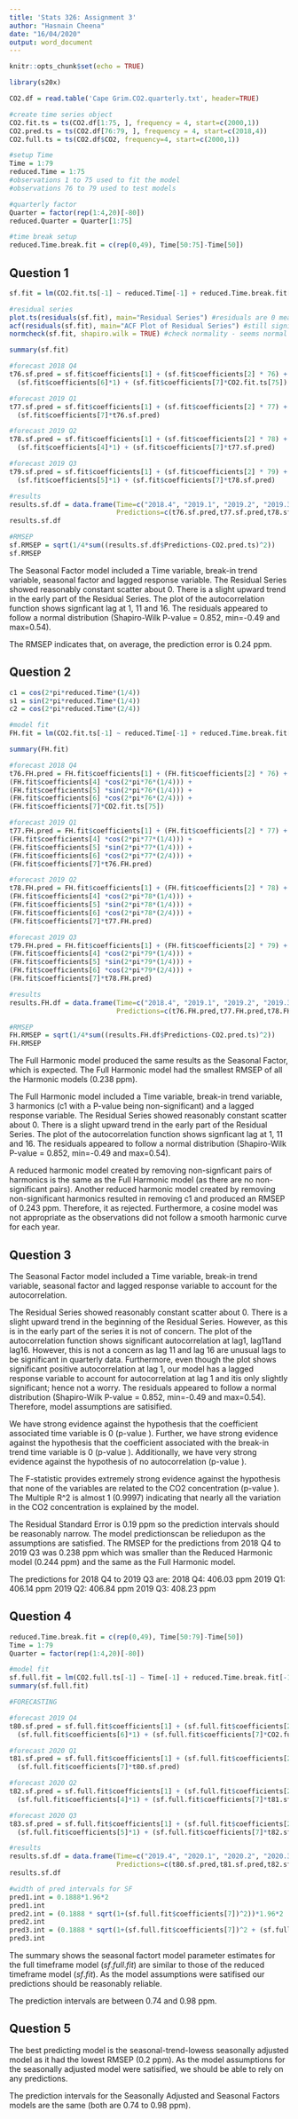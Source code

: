 ```yaml
---
title: 'Stats 326: Assignment 3'
author: "Hasnain Cheena"
date: "16/04/2020"
output: word_document
---
```


```r
knitr::opts_chunk$set(echo = TRUE)

library(s20x)
```

```r
CO2.df = read.table('Cape Grim.CO2.quarterly.txt', header=TRUE) 

#create time series object
CO2.fit.ts = ts(CO2.df[1:75, ], frequency = 4, start=c(2000,1))
CO2.pred.ts = ts(CO2.df[76:79, ], frequency = 4, start=c(2018,4))
CO2.full.ts = ts(CO2.df$CO2, frequency=4, start=c(2000,1))

#setup Time
Time = 1:79
reduced.Time = 1:75
#observations 1 to 75 used to fit the model
#observations 76 to 79 used to test models

#quarterly factor
Quarter = factor(rep(1:4,20)[-80])
reduced.Quarter = Quarter[1:75]

#time break setup
reduced.Time.break.fit = c(rep(0,49), Time[50:75]-Time[50])
```

## Question 1

```r
sf.fit = lm(CO2.fit.ts[-1] ~ reduced.Time[-1] + reduced.Time.break.fit[-1 ]+ reduced.Quarter[-1] + CO2.fit.ts[-75])

#residual series
plot.ts(residuals(sf.fit), main="Residual Series") #residuals are 0 mean with constant variance 
acf(residuals(sf.fit), main="ACF Plot of Residual Series") #still significant lag at lag(1) - best we can do so far
normcheck(sf.fit, shapiro.wilk = TRUE) #check normality - seems normal but need more information about 
```

```r
summary(sf.fit)
```
```r

#forecast 2018 Q4
t76.sf.pred = sf.fit$coefficients[1] + (sf.fit$coefficients[2] * 76) + (sf.fit$coefficients[3] * 26) + 
  (sf.fit$coefficients[6]*1) + (sf.fit$coefficients[7]*CO2.fit.ts[75])

#forecast 2019 Q1
t77.sf.pred = sf.fit$coefficients[1] + (sf.fit$coefficients[2] * 77) + (sf.fit$coefficients[3] * 27) + 
  (sf.fit$coefficients[7]*t76.sf.pred)

#forecast 2019 Q2
t78.sf.pred = sf.fit$coefficients[1] + (sf.fit$coefficients[2] * 78) + (sf.fit$coefficients[3] * 28) + 
  (sf.fit$coefficients[4]*1) + (sf.fit$coefficients[7]*t77.sf.pred)

#forecast 2019 Q3
t79.sf.pred = sf.fit$coefficients[1] + (sf.fit$coefficients[2] * 79) + (sf.fit$coefficients[3] * 29) + 
  (sf.fit$coefficients[5]*1) + (sf.fit$coefficients[7]*t78.sf.pred)

#results
results.sf.df = data.frame(Time=c("2018.4", "2019.1", "2019.2", "2019.3"),
                           Predictions=c(t76.sf.pred,t77.sf.pred,t78.sf.pred,t79.sf.pred))
results.sf.df

#RMSEP
sf.RMSEP = sqrt(1/4*sum((results.sf.df$Predictions-CO2.pred.ts)^2))
sf.RMSEP
```
The Seasonal Factor model included a Time variable, break-in trend variable, seasonal factor and lagged response variable. 
The Residual Series showed reasonably constant scatter about 0. There is a slight upward trend in the early part of the Residual Series. 
The plot of the autocorrelation function shows signficant lag at 1, 11 and 16. 
The residuals appeared to follow a normal distribution (Shapiro-Wilk P-value = 0.852, min=-0.49 and max=0.54). 

The RMSEP indicates that, on average, the prediction error is 0.24 ppm. 

## Question 2

```r
c1 = cos(2*pi*reduced.Time*(1/4))
s1 = sin(2*pi*reduced.Time*(1/4))
c2 = cos(2*pi*reduced.Time*(2/4))

#model fit
FH.fit = lm(CO2.fit.ts[-1] ~ reduced.Time[-1] + reduced.Time.break.fit[-1 ]+ c1[-1] + s1[-1] + c2[-1]  + CO2.fit.ts[-75])
```

```r
summary(FH.fit)
```

```r

#forecast 2018 Q4
t76.FH.pred = FH.fit$coefficients[1] + (FH.fit$coefficients[2] * 76) + (FH.fit$coefficients[3] * 26) + 
(FH.fit$coefficients[4] *cos(2*pi*76*(1/4))) + 
(FH.fit$coefficients[5] *sin(2*pi*76*(1/4))) +
(FH.fit$coefficients[6] *cos(2*pi*76*(2/4))) +
(FH.fit$coefficients[7]*CO2.fit.ts[75])

#forecast 2019 Q1
t77.FH.pred = FH.fit$coefficients[1] + (FH.fit$coefficients[2] * 77) + (FH.fit$coefficients[3] * 27) + 
(FH.fit$coefficients[4] *cos(2*pi*77*(1/4))) + 
(FH.fit$coefficients[5] *sin(2*pi*77*(1/4))) +
(FH.fit$coefficients[6] *cos(2*pi*77*(2/4))) +
(FH.fit$coefficients[7]*t76.FH.pred)

#forecast 2019 Q2
t78.FH.pred = FH.fit$coefficients[1] + (FH.fit$coefficients[2] * 78) + (FH.fit$coefficients[3] * 28) + 
(FH.fit$coefficients[4] *cos(2*pi*78*(1/4))) + 
(FH.fit$coefficients[5] *sin(2*pi*78*(1/4))) +
(FH.fit$coefficients[6] *cos(2*pi*78*(2/4))) +
(FH.fit$coefficients[7]*t77.FH.pred)

#forecast 2019 Q3
t79.FH.pred = FH.fit$coefficients[1] + (FH.fit$coefficients[2] * 79) + (FH.fit$coefficients[3] * 29) + 
(FH.fit$coefficients[4] *cos(2*pi*79*(1/4))) + 
(FH.fit$coefficients[5] *sin(2*pi*79*(1/4))) +
(FH.fit$coefficients[6] *cos(2*pi*79*(2/4))) +
(FH.fit$coefficients[7]*t78.FH.pred)

#results
results.FH.df = data.frame(Time=c("2018.4", "2019.1", "2019.2", "2019.3"),
                           Predictions=c(t76.FH.pred,t77.FH.pred,t78.FH.pred,t79.FH.pred))

#RMSEP
FH.RMSEP = sqrt(1/4*sum((results.FH.df$Predictions-CO2.pred.ts)^2))
FH.RMSEP
```
The Full Harmonic model produced the same results as the Seasonal Factor, which is expected. The Full Harmonic model had the smallest RMSEP of all the Harmonic models (0.238 ppm). 

The Full Harmonic model included a Time variable, break-in trend variable, 3 harmonics (c1 with a P-value \approx 0.79 being non-significant) and a lagged response variable. 
The Residual Series showed reasonably constant scatter about 0. There is a slight upward trend in the early part of the Residual Series. 
The plot of the autocorrelation function shows signficant lag at 1, 11 and 16. 
The residuals appeared to follow a normal distribution (Shapiro-Wilk P-value = 0.852, min=-0.49 and max=0.54). 

A reduced harmonic model created by removing non-signficant pairs of harmonics is the same as the Full Harmonic model (as there are no non-significant pairs). Another reduced harmonic model created by removing non-significant harmonics resulted in removing c1 and produced an RMSEP of 0.243 ppm. Therefore, it as rejected.
Furthermore, a cosine model was not appropriate as the observations did not follow a smooth harmonic curve for each year. 

## Question 3
The Seasonal Factor model included a Time variable, break-in trend variable, seasonal factor and lagged response variable to 
account for the autocorrelation. 

The Residual Series showed reasonably constant scatter about 0. There is a slight upward trend in the beginning of the Residual Series. However, as this is in the early part of the series it is not of concern.
The plot of the autocorrelation function shows significant autocorrelation at lag1, lag11and lag16. However, this is not a concern as lag 11 and lag 16 are unusual lags to be significant in quarterly data. Furthermore, even though the plot shows significant positive autocorrelation at lag 1, our model has a lagged response variable to account for autocorrelation at lag 1 and itis only slightly significant; hence not a worry.
The residuals appeared to follow a normal distribution (Shapiro-Wilk P-value = 0.852, min=-0.49 and max=0.54).
Therefore, model assumptions are satisified. 

We have strong evidence against the hypothesis that the coefficient associated time variable is 0 (p-value \approx 0.0003). Further, we have strong evidence against the hypothesis that the coefficient associated with the break-in trend time variable is 0 (p-value \approx 0.0008).  Additionally, we have very strong evidence against the hypothesis of no autocorrelation (p-value \approx 0).

The F-statistic provides extremely strong evidence against the hypothesis that none of the variables are related to the CO2 concentration (p-value \approx 0). The Multiple R^2 is almost 1 (0.9997) indicating that nearly all the variation in the CO2 concentration is explained by the model.

The Residual Standard Error is 0.19 ppm so the prediction intervals should be reasonably narrow. The model predictionscan be reliedupon as the assumptions are satisfied. The RMSEP for the predictions from 2018 Q4 to 2019 Q3 was 0.238 ppm which was smaller than the Reduced Harmonic model (0.244 ppm) and the same as the Full Harmonic model. 

The predictions for 2018 Q4 to 2019 Q3 are:
2018 Q4: 406.03 ppm
2019 Q1: 406.14 ppm
2019 Q2: 406.84 ppm
2019 Q3: 408.23 ppm

## Question 4
```r
reduced.Time.break.fit = c(rep(0,49), Time[50:79]-Time[50])
Time = 1:79
Quarter = factor(rep(1:4,20)[-80])
```

```r

#model fit
sf.full.fit = lm(CO2.full.ts[-1] ~ Time[-1] + reduced.Time.break.fit[-1]+ Quarter[-1] + CO2.full.ts[-79])
summary(sf.full.fit)

#FORECASTING

#forecast 2019 Q4
t80.sf.pred = sf.full.fit$coefficients[1] + (sf.full.fit$coefficients[2] * 80) + (sf.full.fit$coefficients[3] * 30) + 
  (sf.full.fit$coefficients[6]*1) + (sf.full.fit$coefficients[7]*CO2.full.ts[79])

#forecast 2020 Q1
t81.sf.pred = sf.full.fit$coefficients[1] + (sf.full.fit$coefficients[2] * 81) + (sf.full.fit$coefficients[3] * 31) + 
  (sf.full.fit$coefficients[7]*t80.sf.pred)

#forecast 2020 Q2
t82.sf.pred = sf.full.fit$coefficients[1] + (sf.full.fit$coefficients[2] * 82) + (sf.full.fit$coefficients[3] * 32) + 
  (sf.full.fit$coefficients[4]*1) + (sf.full.fit$coefficients[7]*t81.sf.pred)

#forecast 2020 Q3
t83.sf.pred = sf.full.fit$coefficients[1] + (sf.full.fit$coefficients[2] * 83) + (sf.full.fit$coefficients[3] * 33) + 
  (sf.full.fit$coefficients[5]*1) + (sf.full.fit$coefficients[7]*t82.sf.pred)

#results
results.sf.df = data.frame(Time=c("2019.4", "2020.1", "2020.2", "2020.3"),
                           Predictions=c(t80.sf.pred,t81.sf.pred,t82.sf.pred,t83.sf.pred))
results.sf.df
```

```r
#width of pred intervals for SF
pred1.int = 0.1888*1.96*2
pred1.int
pred2.int = (0.1888 * sqrt(1+(sf.full.fit$coefficients[7])^2))*1.96*2
pred2.int
pred3.int = (0.1888 * sqrt(1+(sf.full.fit$coefficients[7])^2 + (sf.full.fit$coefficients[7])^4))*1.96*2
pred3.int

```


The summary shows the seasonal factort model parameter estimates for the full timeframe model ($sf.full.fit$) are similar to those of the reduced timeframe model ($sf.fit$). 
As the model assumptions were satifised our predictions should be reasonably reliable. 

The prediction intervals are between 0.74 and 0.98 ppm. 

## Question 5
The best predicting model is the seasonal-trend-lowess seasonally adjusted model as it had the lowest RMSEP (0.2 ppm). As the model assumptions for the seasonally adjusted model were satisified, we should be able to rely on any predictions. 

The prediction intervals for the Seasonally Adjusted and Seasonal Factors models are the same (both are 0.74 to 0.98 ppm). 
